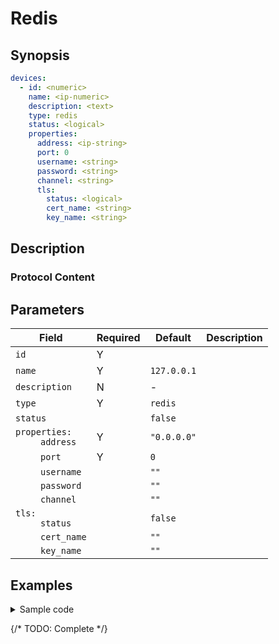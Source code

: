 # Redis

## Synopsis

```yaml
devices:
  - id: <numeric>
    name: <ip-numeric>
    description: <text>
    type: redis
    status: <logical>
    properties:
      address: <ip-string>
      port: 0
      username: <string>
      password: <string>
      channel: <string>
      tls:
        status: <logical>
        cert_name: <string>
        key_name: <string>
```

## Description

### Protocol Content

## Parameters

|Field|Required|Default|Description|
|---|---|---|---|
|`id`|Y|||
|`name`|Y|`127.0.0.1`||
|`description`|N|-||
|`type`|Y|`redis`||
|`status`||`false`||
|<dt>`properties:`</dt><dd>`address`</dd>|Y|`"0.0.0.0"`||
|<dd>`port`</dd>|Y|`0`||
|<dd>`username`</dd>||`""`||
|<dd>`password`</dd>||`""`||
|<dd>`channel`</dd>||`""`||
|<dd><dt>`tls:`</dt><dd>`status`</dd></dd>||`false`||
|<dd><dd>`cert_name`</dd></dd>||`""`||
|<dd><dd>`key_name`</dd></dd>||`""`||

## Examples

<details>
<summary>Sample code</summary>
```yaml
```
</details>

{/* TODO: Complete */}